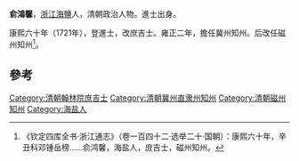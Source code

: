'''俞鴻馨'''，[[浙江|浙江]][[海鹽|海鹽]]人，清朝政治人物。進士出身。

康熙六十年（1721年），登進士，改庶吉士。雍正二年，擔任冀州知州。后改任磁州知州<ref>《钦定四库全书·浙江通志》（卷一百四十二·选举二十·国朝）：康熙六十年，辛丑科邓锺岳榜……俞鸿馨，海盐人，庻吉士，磁州知州。</ref>。

==參考==
{{reflist}}
{{清朝人物小作品}}
{{康熙六十年辛丑科殿試金榜}}
{{DEFAULTSORT:Yu俞}}
[[Category:清朝翰林院庶吉士|Category:清朝翰林院庶吉士]]
[[Category:清朝冀州直隶州知州|Category:清朝冀州直隶州知州]]
[[Category:清朝磁州知州|Category:清朝磁州知州]]
[[Category:海盐人|Category:海盐人]]